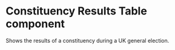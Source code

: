 
<Meta of={IndexStories} />

# Constituency Results Table component

Shows the results of a constituency during a UK general election.

<Canvas>
  <Story of={IndexStories.Examples} />
</Canvas>

